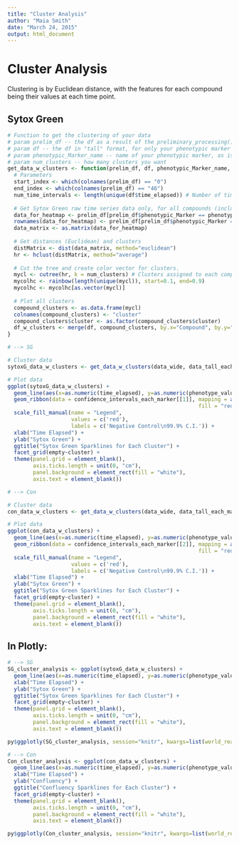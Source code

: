 ```yaml
---
title: "Cluster Analysis"
author: "Maia Smith"
date: "March 24, 2015"
output: html_document
---
```


Cluster Analysis
============

Clustering is by Euclidean distance, with the features for each compound being their values at each time point.

Sytox Green
----------

```r

# Function to get the clustering of your data
# param prelim_df -- the df as a result of the preliminary_processing() function in the GetData script
# param df -- the df in "tall" format, for only your phenotypic marker of interest
# param phenotypic_Marker_name -- name of your phenotypic marker, as is shown in the input dataset (e.g. "SG", "Con")
# param num_clusters -- how many clusters you want
get_data_w_clusters <- function(prelim_df, df, phenotypic_Marker_name, num_clusters) {
  # Parameters
  start_index <- which(colnames(prelim_df) == "0")
  end_index <- which(colnames(prelim_df) == "46")
  num_time_intervals <- length(unique(df$time_elapsed)) # Number of time intervals
  
  # Get Sytox Green raw time series data only, for all compounds (including negative controls)
  data_for_heatmap <- prelim_df[prelim_df$phenotypic_Marker == phenotypic_Marker_name, start_index:end_index]
  rownames(data_for_heatmap) <- prelim_df[prelim_df$phenotypic_Marker == phenotypic_Marker_name,]$Compound
  data_matrix <- as.matrix(data_for_heatmap)
  
  # Get distances (Euclidean) and clusters
  distMatrix <- dist(data_matrix, method="euclidean")
  hr <- hclust(distMatrix, method="average")
  
  # Cut the tree and create color vector for clusters.
  mycl <- cutree(hr, k = num_clusters) # Clusters assigned to each compound.
  mycolhc <- rainbow(length(unique(mycl)), start=0.1, end=0.9)
  mycolhc <- mycolhc[as.vector(mycl)] 
  
  # Plot all clusters
  compound_clusters <- as.data.frame(mycl)
  colnames(compound_clusters) <- "cluster"
  compound_clusters$cluster <- as.factor(compound_clusters$cluster)
  df_w_clusters <- merge(df, compound_clusters, by.x="Compound", by.y="row.names")
}

# --> SG

# Cluster data
sytoxG_data_w_clusters <- get_data_w_clusters(data_wide, data_tall_each_marker[[1]], "SG", 12)

# Plot data
ggplot(sytoxG_data_w_clusters) +
  geom_line(aes(x=as.numeric(time_elapsed), y=as.numeric(phenotype_value), group=Compound, text=Compound)) +
  geom_ribbon(data = confidence_intervals_each_marker[[1]], mapping = aes(x = time_elapsed, ymin = phenotype_value.NC.lower, ymax = phenotype_value.NC.upper,
                                                            fill = "red", colour = NULL), alpha = 0.6) +
  scale_fill_manual(name = "Legend",
                    values = c('red'),
                    labels = c('Negative Control\n99.9% C.I.')) +
  xlab("Time Elapsed") +
  ylab("Sytox Green") +
  ggtitle("Sytox Green Sparklines for Each Cluster") +
  facet_grid(empty~cluster) +
  theme(panel.grid = element_blank(),
        axis.ticks.length = unit(0, "cm"),
        panel.background = element_rect(fill = "white"),
        axis.text = element_blank())

# --> Con

# Cluster data
con_data_w_clusters <- get_data_w_clusters(data_wide, data_tall_each_marker[[2]], "Con", 12)

# Plot data
ggplot(con_data_w_clusters) +
  geom_line(aes(x=as.numeric(time_elapsed), y=as.numeric(phenotype_value), group=Compound, text=Compound)) +
  geom_ribbon(data = confidence_intervals_each_marker[[2]], mapping = aes(x = time_elapsed, ymin = phenotype_value.NC.lower, ymax = phenotype_value.NC.upper,
                                                            fill = "red", colour = NULL), alpha = 0.6) +
  scale_fill_manual(name = "Legend",
                    values = c('red'),
                    labels = c('Negative Control\n99.9% C.I.')) +
  xlab("Time Elapsed") +
  ylab("Sytox Green") +
  ggtitle("Sytox Green Sparklines for Each Cluster") +
  facet_grid(empty~cluster) +
  theme(panel.grid = element_blank(),
        axis.ticks.length = unit(0, "cm"),
        panel.background = element_rect(fill = "white"),
        axis.text = element_blank())
```

In Plotly:
--------

```r
# --> SG
SG_cluster_analysis <- ggplot(sytoxG_data_w_clusters) +
  geom_line(aes(x=as.numeric(time_elapsed), y=as.numeric(phenotype_value), group=Compound, text=Compound)) +
  xlab("Time Elapsed") +
  ylab("Sytox Green") +
  ggtitle("Sytox Green Sparklines for Each Cluster") +
  facet_grid(empty~cluster) +
  theme(panel.grid = element_blank(),
        axis.ticks.length = unit(0, "cm"),
        panel.background = element_rect(fill = "white"),
        axis.text = element_blank())

py$ggplotly(SG_cluster_analysis, session="knitr", kwargs=list(world_readable=FALSE, filename="SG_cluster_analysis", fileopt="overwrite"))
```

```r
# --> Con
Con_cluster_analysis <- ggplot(con_data_w_clusters) +
  geom_line(aes(x=as.numeric(time_elapsed), y=as.numeric(phenotype_value), group=Compound, text=Compound)) +
  xlab("Time Elapsed") +
  ylab("Confluency") +
  ggtitle("Confluency Sparklines for Each Cluster") +
  facet_grid(empty~cluster) +
  theme(panel.grid = element_blank(),
        axis.ticks.length = unit(0, "cm"),
        panel.background = element_rect(fill = "white"),
        axis.text = element_blank())

py$ggplotly(Con_cluster_analysis, session="knitr", kwargs=list(world_readable=FALSE, filename="Con_cluster_analysis", fileopt="overwrite"))
```

